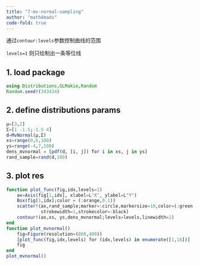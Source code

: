 ```yaml
---
title: "7-mv-normal-sampling"
author: "math4mads"
code-fold: true
---
```


:::{.callout-note title="方法"}
通过`contour:levels`参数控制曲线的范围

`levels=1` 则只绘制出一条等位线
:::

## 1. load package
```julia
using Distributions,GLMakie,Random
Random.seed!(343434)
```
## 2. define distributions params
```julia
μ=[3,2]
Σ=[1 -1.5;-1.5 4]
d=MvNormal(μ,Σ)
xs=range(0,6,100)
ys=range(-4,7,100)
dens_mvnormal = [pdf(d, [i, j]) for i in xs, j in ys]
rand_sample=rand(d,100)
```

## 3. plot res
```julia
function plot_func(fig,idx,levels=1)
    ax=Axis(fig[1,idx], xlabel=L"X", ylabel=L"Y")
    Box(fig[1,idx];color = (:orange,0.1))
    scatter!(ax,rand_sample;marker=:circle,markersize=10,color=(:green,0.1),
             strokewidth=1,strokecolor=:black)
    contour!(ax,xs, ys,dens_mvnormal;levels=levels,linewidth=1)
end
function plot_mvnormal()
    fig=Figure(resolution=(800,400))
    [plot_func(fig,idx,levels) for (idx,levels) in enumerate([1,16])]
    fig
end
plot_mvnormal()
```